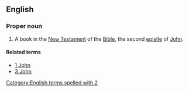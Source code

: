 ==English==

===Proper noun===
{{en-proper-noun}}
{{book of the Bible|Second Epistle of John}}

# {{biblical}} A book in the [[New Testament]] of the [[Bible]], the second [[epistle]] of [[John]].

====Related terms====
*[[1 John]]
*[[3 John]]

[[Category:English terms spelled with 2]]